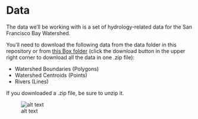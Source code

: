 # Data

The data we'll be working with is a set of hydrology-related data for the San Francisco Bay Watershed.

You'll need to download the following data from the data folder in this repository or from [this Box folder](https://ucdavis.box.com/s/wb5ui86q8z7ppylvcqb8o8pqqawpsj43) (click the download button in the upper right corner to download all the data in one .zip file):

* Watershed Boundaries (Polygons)
* Watershed Centroids (Points)
* Rivers (Lines)

If you downloaded a .zip file, be sure to unzip it.  

![alt text](/images/DataPreview.png)